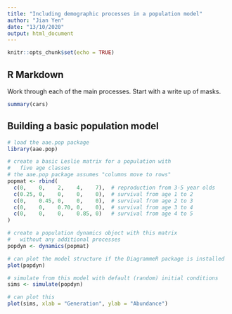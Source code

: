 ```yaml
---
title: "Including demographic processes in a population model"
author: "Jian Yen"
date: "13/10/2020"
output: html_document
---
```


```r
knitr::opts_chunk$set(echo = TRUE)
```

## R Markdown

Work through each of the main processes. Start with a write up of masks.

```r
summary(cars)
```


## Building a basic population model

```r
# load the aae.pop package
library(aae.pop)

# create a basic Leslie matrix for a population with
#   five age classes
# the aae.pop package assumes "columns move to rows"
popmat <- rbind(
  c(0,    0,    2,    4,    7),  # reproduction from 3-5 year olds
  c(0.25, 0,    0,    0,    0),  # survival from age 1 to 2
  c(0,    0.45, 0,    0,    0),  # survival from age 2 to 3
  c(0,    0,    0.70, 0,    0),  # survival from age 3 to 4
  c(0,    0,    0,    0.85, 0)   # survival from age 4 to 5
)

# create a population dynamics object with this matrix
#   without any additional processes
popdyn <- dynamics(popmat)

# can plot the model structure if the DiagrammeR package is installed
plot(popdyn)

# simulate from this model with default (random) initial conditions
sims <- simulate(popdyn)

# can plot this
plot(sims, xlab = "Generation", ylab = "Abundance")
```
